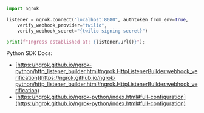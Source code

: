 ```python
import ngrok

listener = ngrok.connect("localhost:8080", authtoken_from_env=True,
    verify_webhook_provider="twilio",
    verify_webhook_secret="{twilio signing secret}")

print(f"Ingress established at: {listener.url()}");
```

Python SDK Docs:

- [https://ngrok.github.io/ngrok-python/http_listener_builder.html#ngrok.HttpListenerBuilder.webhook_verification](https://ngrok.github.io/ngrok-python/http_listener_builder.html#ngrok.HttpListenerBuilder.webhook_verification)
- [https://ngrok.github.io/ngrok-python/index.html#full-configuration](https://ngrok.github.io/ngrok-python/index.html#full-configuration)
